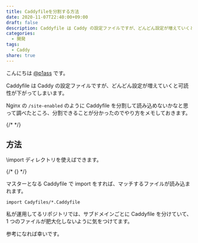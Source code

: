 ```yaml
---
title: Caddyfileを分割する方法
date: 2020-11-07T22:40:00+09:00
draft: false
description: Caddyfile は Caddy の設定ファイルですが、どんどん設定が増えていくと可読性が下がってしまいます。Nginx の `/site-enabled` のように Caddyfile を分割して読み込めないかなと思って調べたところ、分割できることが分かったのでやり方をメモしておきます。
categories:
  - 開発
tags:
  - Caddy
share: true
---
```


こんにちは [@p1ass](https://twitter.com/p1ass) です。

Caddyfile は Caddy の設定ファイルですが、どんどん設定が増えていくと可読性が下がってしまいます。

Nginx の `/site-enabled` のように Caddyfile を分割して読み込めないかなと思って調べたところ、分割できることが分かったのでやり方をメモしておきます。

{/* <!--more--> */}

## 方法

\import ディレクトリを使えばできます。

{/* {<ex-link url="https://caddyserver.com/docs/caddyfile/directives/import#import" >} */}

マスターとなる Caddyfile で import をすれば、マッチするファイルが読み込まれます。

```
import Cadyfiles/*.Caddyfile
```

私が運用してるリポジトリでは、サブドメインごとに Caddyfile を分けていて、1 つのファイルが肥大化しないように気をつけてます。

参考になれば幸いです。
